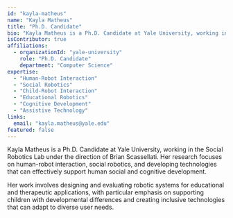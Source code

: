 ```yaml
---
id: "kayla-matheus"
name: "Kayla Matheus"
title: "Ph.D. Candidate"
bio: "Kayla Matheus is a Ph.D. Candidate at Yale University, working in the Social Robotics Lab. Her research focuses on human-robot interaction, social robotics, and developing technologies that can effectively support human social and cognitive development."
isContributor: true
affiliations:
  - organizationId: "yale-university"
    role: "Ph.D. Candidate"
    department: "Computer Science"
expertise:
  - "Human-Robot Interaction"
  - "Social Robotics"
  - "Child-Robot Interaction"
  - "Educational Robotics"
  - "Cognitive Development"
  - "Assistive Technology"
links:
  email: "kayla.matheus@yale.edu"
featured: false
---
```


Kayla Matheus is a Ph.D. Candidate at Yale University, working in the Social Robotics Lab under the direction of Brian Scassellati. Her research focuses on human-robot interaction, social robotics, and developing technologies that can effectively support human social and cognitive development.

Her work involves designing and evaluating robotic systems for educational and therapeutic applications, with particular emphasis on supporting children with developmental differences and creating inclusive technologies that can adapt to diverse user needs.
